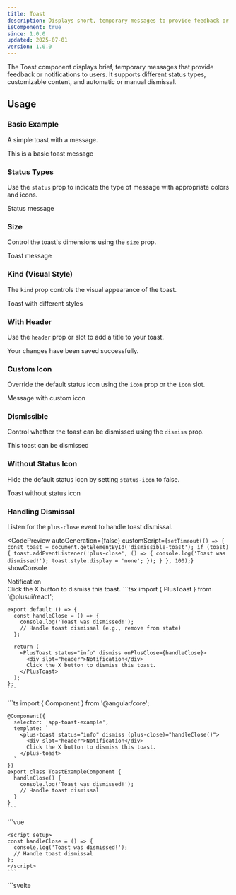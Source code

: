 ```yaml
---
title: Toast
description: Displays short, temporary messages to provide feedback or notifications to users.
isComponent: true
since: 1.0.0
updated: 2025-07-01
version: 1.0.0
---
```



The Toast component displays brief, temporary messages that provide feedback or notifications to users. It supports different status types, customizable content, and automatic or manual dismissal.

## Usage

### Basic Example

A simple toast with a message.

<CodePreview autoGeneration={true}>
  <plus-toast>This is a basic toast message</plus-toast>
</CodePreview>

### Status Types

Use the `status` prop to indicate the type of message with appropriate colors and icons.

<CodePreview autoGeneration={true}>
  <plus-toast data-variant-status="default,info,success,warning,danger">Status message</plus-toast>
</CodePreview>

### Size

Control the toast's dimensions using the `size` prop.

<CodePreview autoGeneration={true}>
  <plus-toast data-variant-size="sm,md,lg">Toast message</plus-toast>
</CodePreview>

### Kind (Visual Style)

The `kind` prop controls the visual appearance of the toast.

<CodePreview autoGeneration={true}>
  <plus-toast data-variant-kind="default,outlined,dashed" status="info">Toast with different styles</plus-toast>
</CodePreview>

### With Header

Use the `header` prop or slot to add a title to your toast.

<CodePreview autoGeneration={true}>
  <plus-toast header="Success!" status="success">Your changes have been saved successfully.</plus-toast>
</CodePreview>

### Custom Icon

Override the default status icon using the `icon` prop or the `icon` slot.

<CodePreview autoGeneration={true}>
  <plus-toast status="info" icon="star">Message with custom icon</plus-toast>
</CodePreview>

### Dismissible

Control whether the toast can be dismissed using the `dismiss` prop.

<CodePreview autoGeneration={true}>
  <plus-toast data-variant-dismiss="true,false" status="warning">This toast can be dismissed</plus-toast>
</CodePreview>

### Without Status Icon

Hide the default status icon by setting `status-icon` to false.

<CodePreview autoGeneration={true}>
  <plus-toast status="success" status-icon="false">Toast without status icon</plus-toast>
</CodePreview>

### Handling Dismissal

Listen for the `plus-close` event to handle toast dismissal.

<CodePreview 
  autoGeneration={false} 
  customScript={`
    setTimeout(() => {
      const toast = document.getElementById('dismissible-toast');
      if (toast) {
        toast.addEventListener('plus-close', () => {
          console.log('Toast was dismissed!');
          toast.style.display = 'none';
        });
      }
    }, 100);
  `}
  showConsole
>
  <plus-toast id="dismissible-toast" status="info" dismiss>
    <div slot="header">Notification</div>
    Click the X button to dismiss this toast.
  </plus-toast>

  <Fragment slot="react">
    ```tsx
    import { PlusToast } from '@plusui/react';

    export default () => {
      const handleClose = () => {
        console.log('Toast was dismissed!');
        // Handle toast dismissal (e.g., remove from state)
      };

      return (
        <PlusToast status="info" dismiss onPlusClose={handleClose}>
          <div slot="header">Notification</div>
          Click the X button to dismiss this toast.
        </PlusToast>
      );
    };
    ```
  </Fragment>

  <Fragment slot="angular">
    ```ts
    import { Component } from '@angular/core';

    @Component({
      selector: 'app-toast-example',
      template: `
        <plus-toast status="info" dismiss (plus-close)="handleClose()">
          <div slot="header">Notification</div>
          Click the X button to dismiss this toast.
        </plus-toast>
      `
    })
    export class ToastExampleComponent {
      handleClose() {
        console.log('Toast was dismissed!');
        // Handle toast dismissal
      }
    }
    ```
  </Fragment>

  <Fragment slot="vue">
    ```vue
    <template>
      <plus-toast status="info" dismiss @plus-close="handleClose">
        <div slot="header">Notification</div>
        Click the X button to dismiss this toast.
      </plus-toast>
    </template>

    <script setup>
    const handleClose = () => {
      console.log('Toast was dismissed!');
      // Handle toast dismissal
    };
    </script>
    ```
  </Fragment>

  <Fragment slot="svelte">
    ```svelte
    <script>
      import { onMount } from 'svelte';
      
      let toastRef;

      onMount(() => {
        if (toastRef) {
          toastRef.addEventListener('plus-close', () => {
            console.log('Toast was dismissed!');
            // Handle toast dismissal
          });
        }
      });
    </script>

    <plus-toast bind:this={toastRef} status="info" dismiss>
      <div slot="header">Notification</div>
      Click the X button to dismiss this toast.
    </plus-toast>
    ```
  </Fragment>

  <Fragment slot="html">
    ```html
    <plus-toast id="dismissible-toast-html" status="info" dismiss>
      <div slot="header">Notification</div>
      Click the X button to dismiss this toast.
    </plus-toast>

    <script>
      document.getElementById('dismissible-toast-html').addEventListener('plus-close', () => {
        console.log('Toast was dismissed!');
        // Handle toast dismissal
      });
    </script>
    ```
  </Fragment>
</CodePreview>

## Accessibility (a11y)

*   **Screen Reader:**
    *   Uses `role="status"` to announce content changes to screen readers.
    *   `aria-live` is set to `"assertive"` for danger/warning toasts and `"polite"` for others.
    *   `aria-atomic="true"` ensures the entire toast content is announced when it appears.
    *   The close button has `aria-label="Close"` for screen reader users.
*   **Required Developer Actions:**
    *   Provide meaningful content in the message and header slots.
    *   Consider the urgency of the message when choosing status types.
    *   Ensure sufficient color contrast for custom styling.

## API Reference

### Properties

| Name          | Type                                                              | Default     | Description                                                    | Required |
|---------------|-------------------------------------------------------------------|-------------|----------------------------------------------------------------|----------|
| `size`        | `'sm' \| 'md' \| 'lg'`                                            | `'md'`      | Size of the toast.                                             | No       |
| `kind`        | `'default' \| 'outlined' \| 'dashed'`                             | `'default'` | Visual style of the toast.                                     | No       |
| `status`      | `'info' \| 'success' \| 'warning' \| 'danger' \| 'default'`      | `'default'` | Status variant controlling color and default icon.            | No       |
| `dismiss`     | `boolean`                                                         | `true`      | Whether to show the dismiss button.                           | No       |
| `statusIcon`  | `boolean`                                                         | `true`      | Whether to show the default status icon.                      | No       |
| `header`      | `string`                                                          | `undefined` | Header text content (can also be provided via slot).          | No       |
| `icon`        | `string`                                                          | `undefined` | Custom icon name to override the default status icon.         | No       |
| `message`     | `string`                                                          | `undefined` | Message text content (can also be provided via slot).         | No       |

### Events

| Name         | Payload Type        | Description                        |
|--------------|---------------------|------------------------------------|
| `plus-close` | `CustomEvent<void>` | Fired when the toast is dismissed. |

### Slots

| Name              | Description                                        |
|-------------------|----------------------------------------------------|
| `default` (unnamed) | The main message content of the toast.            |
| `header`          | Optional header content for the toast.            |
| `icon`            | Custom icon content to replace the status icon.   |

### CSS Shadow Parts

| Part           | Description                           |
|----------------|---------------------------------------|
| `base`         | The main container element.           |
| `container`    | The main container for content.       |
| `icon`         | The status icon container.            |
| `content`      | The container for header and message. |
| `header`       | The header text element.              |
| `message`      | The message text element.             |
| `close-button` | The close button container.           |

### CSS Custom Properties

| Name                    | Description                        |
|-------------------------|------------------------------------|
| `--toast-border-radius` | Controls the border radius.        |
| `--toast-padding`       | Controls the padding.              |
| `--icon-size`           | Controls the status icon size.     |
| `--close-button-size`   | Controls the close button size.    |
